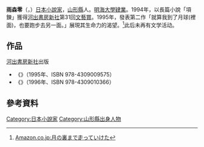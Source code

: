 {{blpsources|time=2019-01-14T13:00:30+00:00}}
'''雨森零'''（{{Jpn|j=雨森 零|kn=あまもり ぜろ|rm=Amamori Zero}}，{{Bd|1970年}}）[[日本|日本]][[小說家|小說家]]，[[山形縣|山形縣]]人。[[明海大學|明海大學]][[肄業|肄業]]。1994年，以長篇小說「項鍊」獲得[[河出書房新社|河出書房新社]]第31回[[文藝賞|文藝賞]]。1995年，發表第二作「就算我到了月球(裡面)，也要跑步去另一面。」展現其生命力的渴望。<ref>[http://www.amazon.co.jp/%E6%9C%88%E3%81%AE%E8%A3%8F%E3%81%BE%E3%81%A7%E8%B5%B0%E3%81%A3%E3%81%A6%E3%81%84%E3%81%91%E3%81%9F-%E9%9B%A8%E6%A3%AE-%E9%9B%B6/dp/4309010369 Amazon.co.jp:月の裏まで走っていけた]</ref>此后未再有文学活动。

==作品==
[[河出書房新社|河出書房新社]]出版
*《{{Lang|ja|首飾り}}》（1995年、ISBN 978-4309009575）
*《{{Lang|ja|月の裏まで走っていけた}}》（1996年、ISBN 978-4309010366）

==參考資料==
{{reflist}}

{{Authority control}}
{{DEFAULTSORT:Amamori Zero}}
[[Category:日本小說家|Category:日本小說家]]
[[Category:山形縣出身人物|Category:山形縣出身人物]]
{{Japan-writer-stub}}